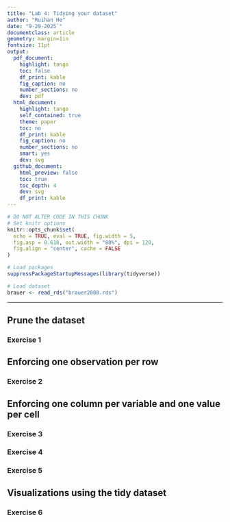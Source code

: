 ```yaml
---
title: "Lab 4: Tidying your dataset"
author: "Ruihan He"
date: "9-29-2025`"
documentclass: article
geometry: margin=1in
fontsize: 11pt
output:
  pdf_document:
    highlight: tango
    toc: false
    df_print: kable
    fig_caption: no
    number_sections: no
    dev: pdf
  html_document:
    highlight: tango
    self_contained: true
    theme: paper
    toc: no
    df_print: kable
    fig_caption: no
    number_sections: no
    smart: yes
    dev: svg
  github_document:
    html_preview: false
    toc: true
    toc_depth: 4
    dev: svg
    df_print: kable
---
```


```r
# DO NOT ALTER CODE IN THIS CHUNK
# Set knitr options
knitr::opts_chunk$set(
  echo = TRUE, eval = TRUE, fig.width = 5,
  fig.asp = 0.618, out.width = "80%", dpi = 120,
  fig.align = "center", cache = FALSE
)

# Load packages
suppressPackageStartupMessages(library(tidyverse))

# Load dataset
brauer <- read_rds("brauer2008.rds")
```

---

## Prune the dataset

### Exercise 1




## Enforcing one observation per row

### Exercise 2




## Enforcing one column per variable and one value per cell

### Exercise 3




### Exercise 4




### Exercise 5




## Visualizations using the tidy dataset

### Exercise 6


